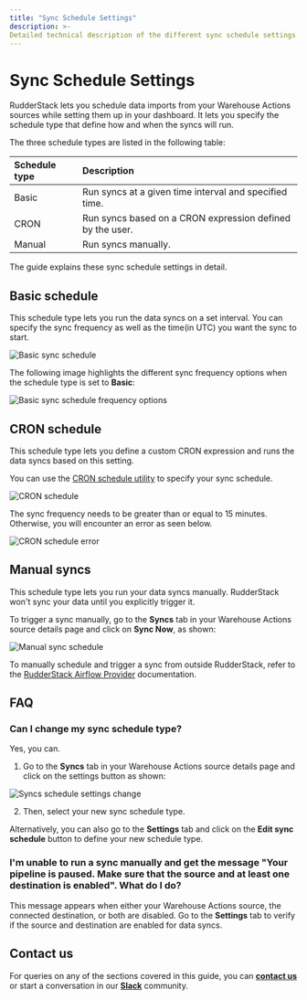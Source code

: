 ```yaml
---
title: "Sync Schedule Settings"
description: >- 
Detailed technical description of the different sync schedule settings for the Warehouse Actions sources.
---
```


# Sync Schedule Settings

RudderStack lets you schedule data imports from your Warehouse Actions sources while setting them up in your dashboard. It lets you specify the schedule type that define how and when the syncs will run.

The three schedule types are listed in the following table:

| Schedule type | Description |
| :--------------| :------------|
| Basic                | Run syncs at a given time interval and specified time. |
| CRON               | Run syncs based on a CRON expression defined by the user. |
| Manual             | Run syncs manually.                                                  |  

The guide explains these sync schedule settings in detail.

## Basic schedule

This schedule type lets you run the data syncs on a set interval. You can specify the sync frequency as well as the time(in UTC) you want the sync to start.

<img src="../../assets/warehouse-actions-sources/sync-schedule-basic.png" alt="Basic sync schedule" />

The following image highlights the different sync frequency options when the schedule type is set to **Basic**:

<img src="../../assets/warehouse-actions-sources/sync-schedule-basic-options.png" alt="Basic sync schedule frequency options" />

## CRON schedule

This schedule type lets you define a custom CRON expression and runs the data syncs based on this setting. 

<div class="infoBlock">

You can use the <a href="https://crontab.guru/">CRON schedule utility</a> to specify your sync schedule.
</div>

<img src="../../assets/warehouse-actions-sources/sync-schedule-cron.png" alt="CRON schedule" />

<div class="warningBlock">

The sync frequency needs to be greater than or equal to 15 minutes. Otherwise, you will encounter an error as seen below.
</div>

<img src="../../assets/warehouse-actions-sources/sync-schedule-cron-error.png" alt="CRON schedule error" />

## Manual syncs

This schedule type lets you run your data syncs manually. RudderStack won't sync your data until you explicitly trigger it.

To trigger a sync manually, go to the **Syncs** tab in your Warehouse Actions source details page and click on **Sync Now**, as shown:

<img src="../../assets/warehouse-actions-sources/sync-schedule-manual.png" alt="Manual sync schedule" />

<div class="infoBlock">

To manually schedule and trigger a sync from outside RudderStack, refer to the <a href="https://www.rudderstack.com/docs/warehouse-actions/airflow-provider/">RudderStack Airflow Provider</a> documentation.
</div>

## FAQ

### Can I change my sync schedule type?

Yes, you can. 

1. Go to the **Syncs** tab in your Warehouse Actions source details page and click on the settings button as shown:

<img src="../../assets/warehouse-actions-sources/sync-schedule-settings-change.png" alt="Syncs schedule settings change" />

2. Then, select your new sync schedule type.

Alternatively, you can also go to the **Settings** tab and click on the **Edit sync schedule** button to define your new schedule type.

### I'm unable to run a sync manually and get the message "Your pipeline is paused. Make sure that the source and at least one destination is enabled". What do I do?

This message appears when either your Warehouse Actions source, the connected destination, or both are disabled. Go to the **Settings** tab to verify if the source and destination are enabled for data syncs.

## Contact us

For queries on any of the sections covered in this guide, you can [**contact us**](mailto:%20docs@rudderstack.com) or start a conversation in our [**Slack**](https://rudderstack.com/join-rudderstack-slack-community) community.

